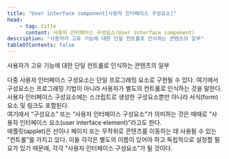 ```yaml
---
title: "User interface component[사용자 인터페이스 구성요소]"
head:
    - tag: title
      content: 사용자 인터페이스 구성요소(User interface component)
description: "사용자가 고유 기능에 대한 단일 컨트롤로 인식하는 콘텐츠의 일부"
tableOfContents: false
---
```



사용자가 고유 기능에 대한 단일 컨트롤로 인식하는 콘텐츠의 일부

<Aside title="참고 1">
다중 사용자 인터페이스 구성요소는 단일 프로그래밍 요소로 구현될 수 있다. 여기에서 구성요소는 프로그래밍 기법이 아니라 사용자가 별도의 컨트롤로 인식하는 것을 말한다.
</Aside>
<Aside title="참고 2">
사용자 인터페이스 구성요소에는 스크립트로 생성한 구성요소뿐만 아니라 서식(<span lang="en">form</span>) 요소 및 링크도 포함된다.
</Aside>
<Aside title="참고 3">
여기에서 “구성요소” 또는 “사용자 인터페이스 구성요소”가 의미하는 것은 때때로 “사용자 인터페이스 요소(<span lang="en">user interface element</span>)”라고도 한다.
</Aside>

<Card title="예제" icon="open-book">
애플릿(<span lang="en">applet</span>)은 선이나 페이지 또는 무작위로 콘텐츠를 이동하는 데 사용될 수 있는 “컨트롤”를 가지고 있다. 이들 각각은 별도의 이름이 있어야 하고 독립적으로 설정할 필요가 있기 때문에, 각각 “사용자 인터페이스 구성요소”가 될 것이다.
</Card>
